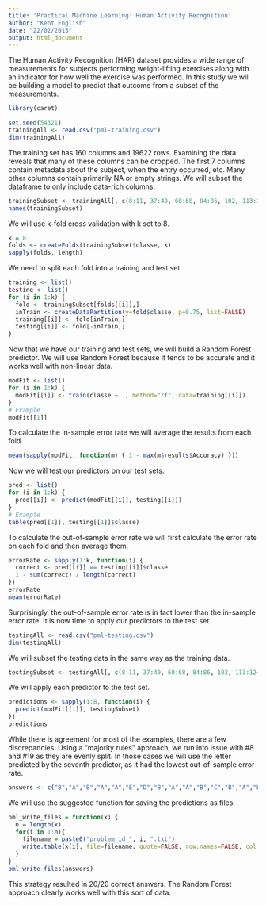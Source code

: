 ```yaml
---
title: 'Practical Machine Learning: Human Activity Recognition'
author: "Kent English"
date: "22/02/2015"
output: html_document
---
```


The Human Activity Recognition (HAR) dataset provides a wide range of measurements for subjects performing weight-lifting exercises along with an indicator for how well the exercise was performed. In this study we will be building a model to predict that outcome from a subset of the measurements.

```r
library(caret)
```

```r
set.seed(54321)
trainingAll <- read.csv("pml-training.csv")
dim(trainingAll)
```

The training set has 160 columns and 19622 rows. Examining the data reveals that many of these columns can be dropped. The first 7 columns contain metadata about the subject, when the entry occurred, etc. Many other columns contain primarily NA or empty strings. We will subset the dataframe to only include data-rich columns.

```r
trainingSubset <- trainingAll[, c(8:11, 37:49, 60:68, 84:86, 102, 113:124, 140, 151:160)]
names(trainingSubset)
```

We will use k-fold cross validation with k set to 8.

```r
k = 8
folds <- createFolds(trainingSubset$classe, k)
sapply(folds, length)
```

We need to split each fold into a training and test set.

```r
training <- list()
testing <- list()
for (i in 1:k) {
  fold <- trainingSubset[folds[[i]],]
  inTrain <- createDataPartition(y=fold$classe, p=0.75, list=FALSE)
  training[[i]] <- fold[inTrain,]
  testing[[i]] <- fold[-inTrain,]
}
```

Now that we have our training and test sets, we will build a Random Forest predictor. We will use Random Forest because it tends to be accurate and it works well with non-linear data.


```r
modFit <- list()
for (i in 1:k) {
  modFit[[i]] <- train(classe ~ ., method="rf", data=training[[i]])
}
# Example
modFit[[1]]
```

To calculate the in-sample error rate we will average the results from each fold.

```r
mean(sapply(modFit, function(m) { 1 - max(m$results$Accuracy) }))
```

Now we will test our predictors on our test sets.

```r
pred <- list()
for (i in 1:k) {
  pred[[i]] <- predict(modFit[[i]], testing[[i]])
}
# Example
table(pred[[1]], testing[[1]]$classe)
```

To calculate the out-of-sample error rate we will first calculate the error rate on each fold and then average them.

```r
errorRate <- sapply(1:k, function(i) {
  correct <- pred[[i]] == testing[[i]]$classe
  1 - sum(correct) / length(correct)
})
errorRate
mean(errorRate)
```

Surprisingly, the out-of-sample error rate is in fact lower than the in-sample error rate. It is now time to apply our predictors to the test set.

```r
testingAll <- read.csv("pml-testing.csv")
dim(testingAll)
```

We will subset the testing data in the same way as the training data.

```r
testingSubset <- testingAll[, c(8:11, 37:49, 60:68, 84:86, 102, 113:124, 140, 151:160)]
```

We will apply each predictor to the test set.

```r
predictions <- sapply(1:8, function(i) {
  predict(modFit[[i]], testingSubset)
})
predictions
```

While there is agreement for most of the examples, there are a few discrepancies. Using a "majority rules" approach, we run into issue with #8 and #19 as they are evenly split. In those cases we will use the letter predicted by the seventh predictor, as it had the lowest out-of-sample error rate.

```r
answers <- c("B","A","B","A","A","E","D","B","A","A","B","C","B","A","E","E","A","B","B","B")
```

We will use the suggested function for saving the predictions as files.

```r
pml_write_files = function(x) {
  n = length(x)
  for(i in 1:n){
    filename = paste0("problem_id_", i, ".txt")
    write.table(x[i], file=filename, quote=FALSE, row.names=FALSE, col.names=FALSE)
  }
}
pml_write_files(answers)
```

This strategy resulted in 20/20 correct answers. The Random Forest approach clearly works well with this sort of data.
